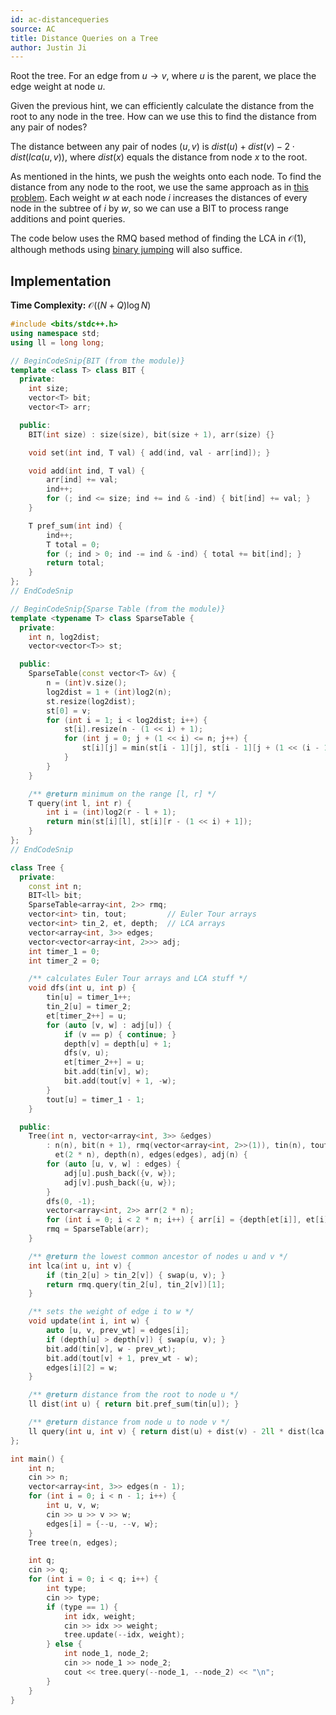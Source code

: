 ```yaml
---
id: ac-distancequeries
source: AC
title: Distance Queries on a Tree
author: Justin Ji
---
```


<Spoiler title = "Hint">

Root the tree. For an edge from $u \rightarrow v$, where $u$ is
the parent, we place the edge weight at node $u$.

</Spoiler>

<Spoiler title = "Hint 2">

Given the previous hint, we can efficiently calculate the distance from the root
to any node in the tree. How can we use this to find the distance from any pair
of nodes?

</Spoiler>

<Spoiler title = "Answer to Hint 2">

The distance between any pair of nodes $(u, v)$ is
$dist(u) + dist(v) - 2 \cdot dist(lca(u, v))$,
where $dist(x)$ equals the distance from node $x$ to the
root.

</Spoiler>

<Spoiler title = "Explanation">

As mentioned in the hints, we push the weights onto each node. To find the distance from any node to the root,
we use the same approach as in [this problem](/problems/cses-1138-path-queries/solution). Each weight $w$ at each node $i$ increases the distances of every node in the subtree of $i$ by $w$, so we can use a BIT to process range additions and point queries.

The code below uses the RMQ based method of finding the LCA in $\mathcal{O}(1)$, although methods using [binary jumping](/plat/binary-jump) will also suffice.

## Implementation

**Time Complexity:** $\mathcal{O}((N + Q)\log{N})$

<LanguageSection>
<CPPSection>

```cpp
#include <bits/stdc++.h>
using namespace std;
using ll = long long;

// BeginCodeSnip{BIT (from the module)}
template <class T> class BIT {
  private:
	int size;
	vector<T> bit;
	vector<T> arr;

  public:
	BIT(int size) : size(size), bit(size + 1), arr(size) {}

	void set(int ind, T val) { add(ind, val - arr[ind]); }

	void add(int ind, T val) {
		arr[ind] += val;
		ind++;
		for (; ind <= size; ind += ind & -ind) { bit[ind] += val; }
	}

	T pref_sum(int ind) {
		ind++;
		T total = 0;
		for (; ind > 0; ind -= ind & -ind) { total += bit[ind]; }
		return total;
	}
};
// EndCodeSnip

// BeginCodeSnip{Sparse Table (from the module)}
template <typename T> class SparseTable {
  private:
	int n, log2dist;
	vector<vector<T>> st;

  public:
	SparseTable(const vector<T> &v) {
		n = (int)v.size();
		log2dist = 1 + (int)log2(n);
		st.resize(log2dist);
		st[0] = v;
		for (int i = 1; i < log2dist; i++) {
			st[i].resize(n - (1 << i) + 1);
			for (int j = 0; j + (1 << i) <= n; j++) {
				st[i][j] = min(st[i - 1][j], st[i - 1][j + (1 << (i - 1))]);
			}
		}
	}

	/** @return minimum on the range [l, r] */
	T query(int l, int r) {
		int i = (int)log2(r - l + 1);
		return min(st[i][l], st[i][r - (1 << i) + 1]);
	}
};
// EndCodeSnip

class Tree {
  private:
	const int n;
	BIT<ll> bit;
	SparseTable<array<int, 2>> rmq;
	vector<int> tin, tout;         // Euler Tour arrays
	vector<int> tin_2, et, depth;  // LCA arrays
	vector<array<int, 3>> edges;
	vector<vector<array<int, 2>>> adj;
	int timer_1 = 0;
	int timer_2 = 0;

	/** calculates Euler Tour arrays and LCA stuff */
	void dfs(int u, int p) {
		tin[u] = timer_1++;
		tin_2[u] = timer_2;
		et[timer_2++] = u;
		for (auto [v, w] : adj[u]) {
			if (v == p) { continue; }
			depth[v] = depth[u] + 1;
			dfs(v, u);
			et[timer_2++] = u;
			bit.add(tin[v], w);
			bit.add(tout[v] + 1, -w);
		}
		tout[u] = timer_1 - 1;
	}

  public:
	Tree(int n, vector<array<int, 3>> &edges)
	    : n(n), bit(n + 1), rmq(vector<array<int, 2>>(1)), tin(n), tout(n), tin_2(n),
	      et(2 * n), depth(n), edges(edges), adj(n) {
		for (auto [u, v, w] : edges) {
			adj[u].push_back({v, w});
			adj[v].push_back({u, w});
		}
		dfs(0, -1);
		vector<array<int, 2>> arr(2 * n);
		for (int i = 0; i < 2 * n; i++) { arr[i] = {depth[et[i]], et[i]}; }
		rmq = SparseTable(arr);
	}

	/** @return the lowest common ancestor of nodes u and v */
	int lca(int u, int v) {
		if (tin_2[u] > tin_2[v]) { swap(u, v); }
		return rmq.query(tin_2[u], tin_2[v])[1];
	}

	/** sets the weight of edge i to w */
	void update(int i, int w) {
		auto [u, v, prev_wt] = edges[i];
		if (depth[u] > depth[v]) { swap(u, v); }
		bit.add(tin[v], w - prev_wt);
		bit.add(tout[v] + 1, prev_wt - w);
		edges[i][2] = w;
	}

	/** @return distance from the root to node u */
	ll dist(int u) { return bit.pref_sum(tin[u]); }

	/** @return distance from node u to node v */
	ll query(int u, int v) { return dist(u) + dist(v) - 2ll * dist(lca(u, v)); }
};

int main() {
	int n;
	cin >> n;
	vector<array<int, 3>> edges(n - 1);
	for (int i = 0; i < n - 1; i++) {
		int u, v, w;
		cin >> u >> v >> w;
		edges[i] = {--u, --v, w};
	}
	Tree tree(n, edges);

	int q;
	cin >> q;
	for (int i = 0; i < q; i++) {
		int type;
		cin >> type;
		if (type == 1) {
			int idx, weight;
			cin >> idx >> weight;
			tree.update(--idx, weight);
		} else {
			int node_1, node_2;
			cin >> node_1 >> node_2;
			cout << tree.query(--node_1, --node_2) << "\n";
		}
	}
}
```

</CPPSection>
</LanguageSection>

</Spoiler>

